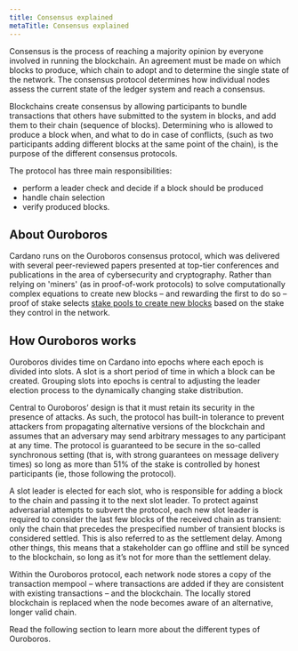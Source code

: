 ```yaml
---
title: Consensus explained
metaTitle: Consensus explained
---
```


Consensus is the process of reaching a majority opinion by everyone involved in
running the blockchain. An agreement must be made on which blocks to produce,
which chain to adopt and to determine the single state of the network. The
consensus protocol determines how individual nodes assess the current state of
the ledger system and reach a consensus.

Blockchains create consensus by allowing participants to bundle transactions
that others have submitted to the system in blocks, and add them to their chain
(sequence of blocks). Determining who is allowed to produce a block when, and
what to do in case of conflicts, (such as two participants adding different
blocks at the same point of the chain), is the purpose of the different
consensus protocols.

The protocol has three main responsibilities:

- perform a leader check and decide if a block should be produced
- handle chain selection
- verify produced blocks.

## About Ouroboros

Cardano runs on the Ouroboros consensus protocol, which was delivered with
several peer-reviewed papers presented at top-tier conferences and publications
in the area of cybersecurity and cryptography. Rather than relying on 'miners'
(as in proof-of-work protocols) to solve computationally complex equations to
create new blocks – and rewarding the first to do so – proof of stake selects
[stake pools to create new blocks](/learn/cardano-node#how-does-it-work) based
on the stake they control in the network.

## How Ouroboros works

Ouroboros divides time on Cardano into epochs where each epoch is divided into
slots. A slot is a short period of time in which a block can be created.
Grouping slots into epochs is central to adjusting the leader election process
to the dynamically changing stake distribution.

Central to Ouroboros’ design is that it must retain its security in the presence
of attacks. As such, the protocol has built-in tolerance to prevent attackers
from propagating alternative versions of the blockchain and assumes that an
adversary may send arbitrary messages to any participant at any time. The
protocol is guaranteed to be secure in the so-called synchronous setting (that
is, with strong guarantees on message delivery times) so long as more than 51%
of the stake is controlled by honest participants (ie, those following the
protocol).

A slot leader is elected for each slot, who is responsible for adding a block to
the chain and passing it to the next slot leader. To protect against adversarial
attempts to subvert the protocol, each new slot leader is required to consider
the last few blocks of the received chain as transient: only the chain that
precedes the prespecified number of transient blocks is considered settled. This
is also referred to as the settlement delay. Among other things, this means that
a stakeholder can go offline and still be synced to the blockchain, so long as
it’s not for more than the settlement delay.

Within the Ouroboros protocol, each network node stores a copy of the
transaction mempool – where transactions are added if they are consistent with
existing transactions – and the blockchain. The locally stored blockchain is
replaced when the node becomes aware of an alternative, longer valid chain.

Read the following section to learn more about the different types of Ouroboros.
